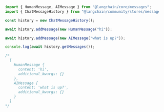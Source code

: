 ```typescript
import { HumanMessage, AIMessage } from "@langchain/core/messages";
import { ChatMessageHistory } from "@langchain/community/stores/message/in_memory";

const history = new ChatMessageHistory();

await history.addMessage(new HumanMessage("hi"));

await history.addMessage(new AIMessage("what is up?"));

console.log(await history.getMessages());

/*
  [
    HumanMessage {
      content: 'hi',
      additional_kwargs: {}
    },
    AIMessage {
      content: 'what is up?',
      additional_kwargs: {}
    }
  ]
*/
```